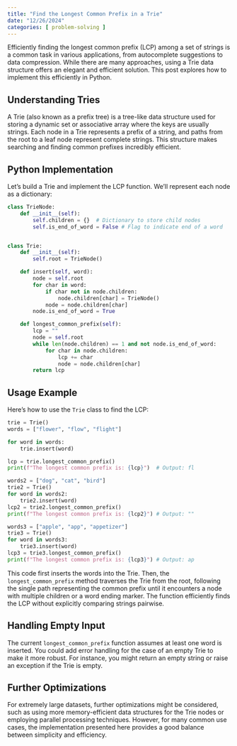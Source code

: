 ```yaml
---
title: "Find the Longest Common Prefix in a Trie"
date: "12/26/2024"
categories: [ problem-solving ]
---
```


Efficiently finding the longest common prefix (LCP) among a set of strings is a common task in various applications, from autocomplete suggestions to data compression.  While there are many approaches, using a Trie data structure offers an elegant and efficient solution. This post explores how to implement this efficiently in Python.

## Understanding Tries

A Trie (also known as a prefix tree) is a tree-like data structure used for storing a dynamic set or associative array where the keys are usually strings.  Each node in a Trie represents a prefix of a string, and paths from the root to a leaf node represent complete strings.  This structure makes searching and finding common prefixes incredibly efficient.

## Python Implementation

Let's build a Trie and implement the LCP function.  We'll represent each node as a dictionary:

```python
class TrieNode:
    def __init__(self):
        self.children = {}  # Dictionary to store child nodes
        self.is_end_of_word = False # Flag to indicate end of a word


class Trie:
    def __init__(self):
        self.root = TrieNode()

    def insert(self, word):
        node = self.root
        for char in word:
            if char not in node.children:
                node.children[char] = TrieNode()
            node = node.children[char]
        node.is_end_of_word = True

    def longest_common_prefix(self):
        lcp = ""
        node = self.root
        while len(node.children) == 1 and not node.is_end_of_word:
            for char in node.children:
                lcp += char
                node = node.children[char]
        return lcp

```

## Usage Example

Here's how to use the `Trie` class to find the LCP:

```python
trie = Trie()
words = ["flower", "flow", "flight"]

for word in words:
    trie.insert(word)

lcp = trie.longest_common_prefix()
print(f"The longest common prefix is: {lcp}")  # Output: fl

words2 = ["dog", "cat", "bird"]
trie2 = Trie()
for word in words2:
    trie2.insert(word)
lcp2 = trie2.longest_common_prefix()
print(f"The longest common prefix is: {lcp2}") # Output: ""

words3 = ["apple", "app", "appetizer"]
trie3 = Trie()
for word in words3:
    trie3.insert(word)
lcp3 = trie3.longest_common_prefix()
print(f"The longest common prefix is: {lcp3}") # Output: ap

```

This code first inserts the words into the Trie. Then, the `longest_common_prefix` method traverses the Trie from the root, following the single path representing the common prefix until it encounters a node with multiple children or a word ending marker.  The function efficiently finds the LCP without explicitly comparing strings pairwise.


## Handling Empty Input

The current `longest_common_prefix` function assumes at least one word is inserted.  You could add error handling for the case of an empty Trie to make it more robust.  For instance, you might return an empty string or raise an exception if the Trie is empty.


##  Further Optimizations

For extremely large datasets, further optimizations might be considered, such as using more memory-efficient data structures for the Trie nodes or employing parallel processing techniques.  However, for many common use cases, the implementation presented here provides a good balance between simplicity and efficiency.

